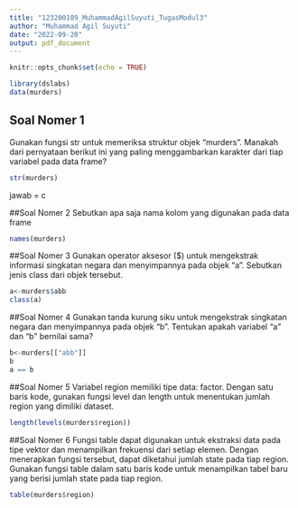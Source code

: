 ---
title: "123200109_MuhammadAgilSuyuti_TugasModul3"
author: "Muhammad Agil Suyuti"
date: "2022-09-20"
output: pdf_document
---

```{r setup, include=FALSE}
knitr::opts_chunk$set(echo = TRUE)
```

```{r library}
library(dslabs)
data(murders)
```

## Soal Nomer 1
Gunakan fungsi str untuk memeriksa struktur objek “murders”. Manakah dari pernyataan berikut ini yang paling menggambarkan karakter dari tiap variabel pada data frame?

```{r No 1}
str(murders)
```
jawab = c 

##Soal Nomer 2
Sebutkan apa saja nama kolom yang digunakan pada data frame

```{r No 2}
names(murders)
```

##Soal Nomer 3
Gunakan operator aksesor ($) untuk mengekstrak informasi singkatan negara dan menyimpannya pada objek “a”. Sebutkan jenis class dari objek tersebut.

```{r No 3}
a<-murders$abb
class(a)
```

##Soal Nomer 4
Gunakan tanda kurung siku untuk mengekstrak singkatan negara dan menyimpannya pada objek “b”. Tentukan apakah variabel “a” dan “b” bernilai sama? 

```{r No 4}
b<-murders[["abb"]]
b
a == b
```

##Soal Nomer 5
Variabel region memiliki tipe data: factor. Dengan satu baris kode, gunakan fungsi level dan length untuk menentukan jumlah region yang dimiliki dataset.

```{r No 5}
length(levels(murders$region))
```

##Soal Nomer 6
Fungsi table dapat digunakan untuk ekstraksi data pada tipe vektor dan menampilkan frekuensi dari setiap elemen. Dengan menerapkan fungsi tersebut, dapat diketahui jumlah state pada tiap region. Gunakan fungsi table dalam satu baris kode untuk menampilkan tabel baru yang berisi jumlah state pada tiap region.

```{r No 6}
table(murders$region) 
```